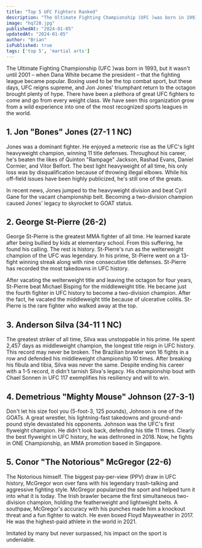 ```yaml
---
title: "Top 5 UFC Fighters Ranked"
description: "The Ultimate Fighting Championship (UFC )was born in 1993, but it wasn't until 2001 – when Dana White became the president –  that the fighting league became popular."
image: "hq720.jpg"
publishedAt: "2024-01-05"
updatedAt: "2024-01-05"
author: "Brian"
isPublished: true
tags: ['top 5', 'martial arts']
---
```

The Ultimate Fighting Championship (UFC )was born in 1993, but it wasn't until 2001 – when Dana White became the president –  that the fighting league became popular. Boxing used to be the top combat sport, but these days, UFC reigns supreme, and Jon Jones' triumphant return to the octagon brought plenty of hype. There have been a plethora of great UFC fighters to come and go from every weight class. We have seen this organization grow from a wild experience into one of the most recognized sports leagues in the world.

## 1. Jon "Bones" Jones (27-1 1 NC)

Jones was a dominant fighter. He enjoyed a meteoric rise as the UFC's light heavyweight champion, winning 11 title defenses. Throughout his career, he's beaten the likes of Quinton "Rampage" Jackson, Rashad Evans, Daniel Cormier, and Vitor Belfort. The best light heavyweight of all time, his only loss was by disqualification because of throwing illegal elbows. While his off-field issues have been highly publicized, he's still one of the greats. 

In recent news, Jones jumped to the heavyweight division and beat Cyril Gane for the vacant championship belt. Becoming a two-division champion caused Jones' legacy to skyrocket to GOAT status. 

## 2. George St-Pierre (26-2)

George St-Pierre is the greatest MMA fighter of all time. He learned karate after being bullied by kids at elementary school. From this suffering, he found his calling. The rest is history. St-Pierre's run as the welterweight champion of the UFC was legendary. In his prime, St-Pierre went on a 13-fight winning streak along with nine consecutive title defenses. St-Pierre has recorded the most takedowns in UFC history. 

After vacating the welterweight title and leaving the octagon for four years, St-Pierre beat Michael Bisping for the middleweight title. He became just the fourth fighter in UFC history to become a two-division champion. After the fact, he vacated the middleweight title because of ulcerative colitis. St-Pierre is the rare fighter who walked away at the top.  

 
## 3. Anderson Silva (34-11 1 NC)

The greatest striker of all time, Silva was unstoppable in his prime. He spent 2,457 days as middleweight champion, the longest title reign in UFC history. This record may never be broken. The Brazilian brawler won 16 fights in a row and defended his middleweight championship 10 times. After breaking his fibula and tibia, Silva was never the same. Despite ending his career with a 1-5 record, it didn't tarnish Silva's legacy. His championship bout with Chael Sonnen in UFC 117 exemplifies his resiliency and will to win. 

 
## 4. Demetrious "Mighty Mouse" Johnson (27-3-1)

Don't let his size fool you (5-foot-3, 125 pounds), Johnson is one of the GOATs. A great wrestler, his lightning-fast takedowns and ground-and-pound style devastated his opponents. Johnson was the UFC's first flyweight champion. He didn't look back, defending his title 11 times. Clearly the best flyweight in UFC history, he was dethroned in 2018. Now, he fights in ONE Championship, an MMA promotion based in Singapore. 

## 5. Conor "The Notorious" McGregor (22-6)

The Notorious himself. The biggest pay-per-view (PPV) draw in UFC history, McGregor won over fans with his legendary trash-talking and aggressive fighting style. McGregor popularized the sport and helped turn it into what it is today. The Irish brawler became the first simultaneous two-division champion, holding the featherweight and lightweight belts. A southpaw, McGregor's accuracy with his punches made him a knockout threat and a fun fighter to watch. He even boxed Floyd Mayweather in 2017. He was the highest-paid athlete in the world in 2021. 

Imitated by many but never surpassed, his impact on the sport is undeniable. 

 